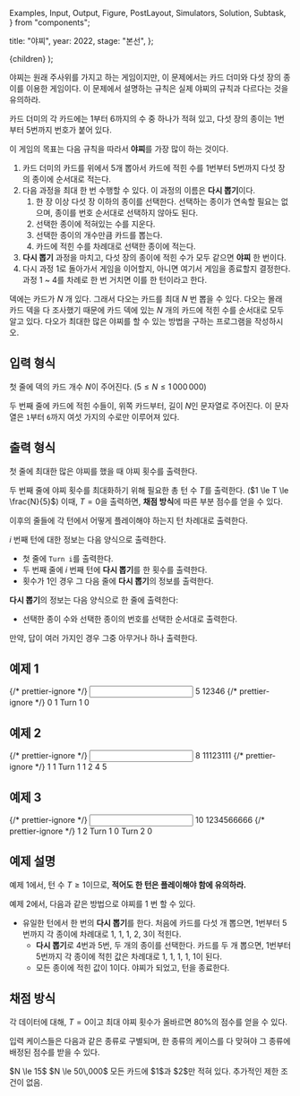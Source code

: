   Examples,
  Input,
  Output,
  Figure,
  PostLayout,
  Simulators,
  Solution,
  Subtask,
} from "components";

  title: "야찌",
  year: 2022,
  stage: "본선",
};

  <PostLayout meta={meta}>{children}</PostLayout>
);

야찌는 원래 주사위를 가지고 하는 게임이지만,
이 문제에서는 카드 더미와 다섯 장의 종이를 이용한 게임이다. 
이 문제에서 설명하는 규칙은 실제 야찌의 규칙과 다르다는 것을 유의하라.

카드 더미의 각 카드에는 $1$부터 $6$까지의 수 중 하나가 적혀 있고, 
다섯 장의 종이는 $1$번부터 $5$번까지 번호가 붙어 있다.

이 게임의 목표는 다음 규칙을 따라서
**야찌**를 가장 많이 하는 것이다.

1. 카드 더미의 카드를 위에서 $5$개 뽑아서 카드에 적힌 수를 $1$번부터 $5$번까지 다섯 장의 종이에 순서대로 적는다.
2. 다음 과정을 최대 한 번 수행할 수 있다. 이 과정의 이름은 **다시 뽑기**이다.
    1. 한 장 이상 다섯 장 이하의 종이를 선택한다. 선택하는 종이가 연속할 필요는 없으며, 종이를 번호 순서대로 선택하지 않아도 된다.
    2. 선택한 종이에 적혀있는 수를 지운다.
    2. 선택한 종이의 개수만큼 카드를 뽑는다. 
    3. 카드에 적힌 수를 차례대로 선택한 종이에 적는다.
3. **다시 뽑기** 과정을 마치고, 다섯 장의 종이에 적힌 수가 모두 같으면 **야찌** 한 번이다.
4. 다시 과정 1로 돌아가서 게임을 이어할지, 아니면 여기서 게임을 종료할지 결정한다. 과정 1 ~ 4를 차례로 한 번 거치면 이를 한 턴이라고 한다.

덱에는 카드가 $N$ 개 있다. 그래서 다오는 카드를 최대 $N$ 번 뽑을 수 있다.
다오는 몰래 카드 덱을 다 조사했기 때문에 카드 덱에 있는
$N$ 개의 카드에 적힌 수를 순서대로 모두 알고 있다. 
다오가 최대한 많은 야찌를 할 수 있는 방법을 구하는 프로그램을 작성하시오.


## 입력 형식

첫 줄에 덱의 카드 개수 $N$이 주어진다.
($5 \le N \le 1\,000\,000$)

두 번째 줄에 카드에 적힌 수들이, 위쪽 카드부터, 길이 $N$인
문자열로 주어진다.
이 문자열은 `1`부터 `6`까지 여섯 가지의 수로만 이루어져 있다.

## 출력 형식

첫 줄에 최대한 많은 야찌를 했을 때 야찌 횟수를 출력한다.

두 번째 줄에 야찌 횟수를 최대화하기 위해 필요한 총 턴 수 $T$를 출력한다.
($1 \le T \le \frac{N}{5}$)
이때, $T = 0$을 출력하면, **채점 방식**에 따른 부분 점수를 얻을 수 있다.

이후의 줄들에 각 턴에서 어떻게 플레이해야 하는지 턴 차례대로 출력한다.

$i$ 번째 턴에 대한 정보는 다음 양식으로 출력한다.

* 첫 줄에 `Turn i`를 출력한다.
* 두 번째 줄에 $i$ 번째 턴에 **다시 뽑기**를 한 횟수를 출력한다.
* 횟수가 $1$인 경우 그 다음 줄에 **다시 뽑기**의 정보를 출력한다.

**다시 뽑기**의 정보는 다음 양식으로 한 줄에 출력한다:
* 선택한 종이 수와 선택한 종이의 번호를 선택한 순서대로 출력한다.

만약, 답이 여러 가지인 경우 그중 아무거나 하나 출력한다.

## 예제 1

<Examples>
  {/* prettier-ignore */}
  <Input>
5
12346
  </Input>
  {/* prettier-ignore */}
  <Output>
0
1
Turn 1
0
  </Output>
</Examples>

## 예제 2

<Examples>
  {/* prettier-ignore */}
  <Input>
8
11123111
  </Input>
  {/* prettier-ignore */}
  <Output>
1
1
Turn 1
1
2 4 5
  </Output>
</Examples>

## 예제 3

<Examples>
  {/* prettier-ignore */}
  <Input>
10
1234566666
  </Input>
  {/* prettier-ignore */}
  <Output>
1
2
Turn 1
0
Turn 2
0
  </Output>
</Examples>

## 예제 설명

예제 1에서, 턴 수 $T \ge 1$이므로, **적어도 한 턴은 플레이해야 함에 유의하라.**

예제 2에서, 다음과 같은 방법으로 야찌를 $1$ 번 할 수 있다.

* 유일한 턴에서 한 번의 **다시 뽑기**를 한다. 처음에 카드를 다섯 개 뽑으면, $1$번부터 $5$번까지 각 종이에 차례대로 $1$, $1$, $1$, $2$, $3$이 적힌다.
  * **다시 뽑기**로 $4$번과 $5$번, 두 개의 종이를 선택한다. 카드를 두 개 뽑으면, $1$번부터 $5$번까지 각 종이에 적힌 값은 차례대로 $1$, $1$, $1$, $1$, $1$이 된다.
  * 모든 종이에 적힌 값이 $1$이다. 야찌가 되었고, 턴을 종료한다.


## 채점 방식

각 데이터에 대해,
$T = 0$이고
최대 야찌 횟수가 올바르면 $80\%$의 점수를 얻을 수 있다.

입력 케이스들은 다음과 같은 종류로 구별되며,
한 종류의 케이스를 다 맞혀야 그 종류에 배정된 점수를 받을 수 있다.

<Subtask index={1} score={21}>
  $N \le 15$
</Subtask>
<Subtask index={2} score={43}>
  $N \le 50\,000$
</Subtask>
<Subtask index={3} score={19}>
  모든 카드에 $1$과 $2$만 적혀 있다.
</Subtask>
<Subtask index={4} score={17}>
  추가적인 제한 조건이 없음.
</Subtask>
